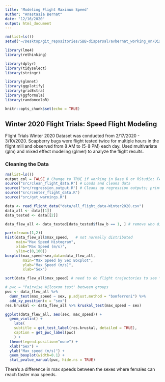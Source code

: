 ```yaml
---
title: 'Modeling Flight Maximum Speed'
author: "Anastasia Bernat"
date: "12/16/2020"
output: html_document
---
```


```r
rm(list=ls())
setwd("~/Desktop/git_repositories/SBB-dispersal/avbernat_working_on/Dispersal/Winter_2020/stats/")

library(lme4)
library(rethinking)

library(dplyr)
library(tidyselect)
library(stringr)

library(glmnet)
library(ggplotify)
library(gridExtra)
library(ggformula)
library(randomcoloR)

knitr::opts_chunk$set(echo = TRUE)
```

## Winter 2020 Flight Trials: Speed Flight Modeling {.tabset}

Flight Trials Winter 2020 Dataset was conducted from 2/17/2020 - 3/10/2020. Soapberry bugs were flight tested twice for multiple hours in the flight mill and observed from 8 AM to (5-8 PM) each day. Used multivariate (glm) and mixed effect modeling (glmer) to analyze the flight results.

### Cleaning the Data

```r
rm(list=ls())
output_col = FALSE # Change to TRUE if working in Base R or RStudio; FALSE if generating an HTML
source("src/clean_flight_data.R") # Loads and cleans data
source("src/regression_output.R") # Cleans up regression outputs; prints in color or black & white
source("src/center_flight_data.R")
source("src/get_warnings.R")

data <- read_flight_data("data/all_flight_data-Winter2020.csv")
data_all <- data[[1]]
data_tested <- data[[2]]

data_flew_all <- data_tested[data_tested$flew_b == 1, ] # remove who didn't fly
```

```r
par(mfrow=c(1,2))
hist(data_flew_all$max_speed,   # not normally distributed
     main="Max Speed Histogram", 
     xlab="Max Speed (m/s)", 
     ylim=c(0,100))
boxplot(max_speed~sex,data=data_flew_all, 
        main="Max Speed by Sex Boxplot",
        ylab="Max Speed (m/s)", 
        xlab="Sex")
```

```r
sort(data_flew_all$max_speed) # need to do flight trajectories to see *where* these pop up
```

```r
# pwc = "Pairwise Wilcoxon test" between groups
pwc <- data_flew_all %>% 
  dunn_test(max_speed ~ sex, p.adjust.method = "bonferroni") %>%
  add_xy_position(x = "sex")
res.kruskal <- data_flew_all %>% kruskal_test(max_speed ~ sex)

ggplot(data_flew_all, aes(sex, max_speed)) + 
  geom_violin() +
    labs(
    subtitle = get_test_label(res.kruskal, detailed = TRUE), 
    caption = get_pwc_label(pwc)
    ) + 
  theme(legend.position="none") +
  xlab("Sex") +
  ylab("Max speed (m/s)") +
  geom_boxplot(width=0.1) +
  stat_pvalue_manual(pwc, hide.ns = TRUE)
```
There's a difference in max speeds between the sexes where females can reach faster max speeds. 
